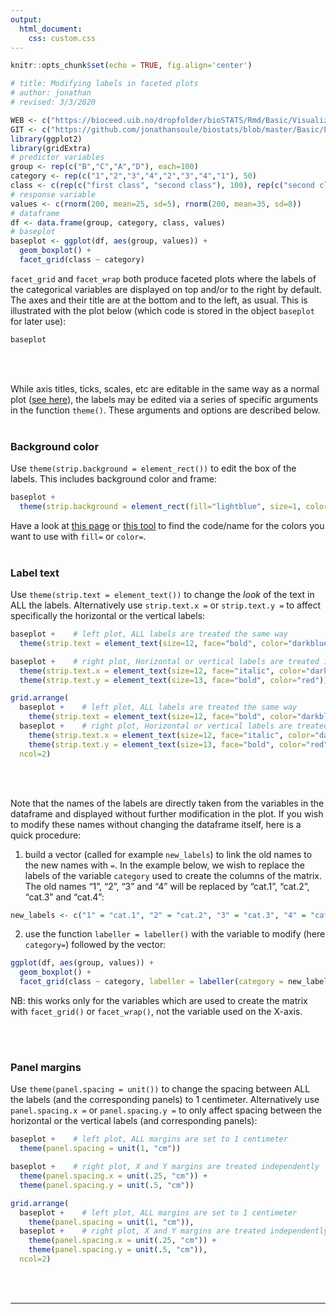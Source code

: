 ```yaml
---
output:
  html_document:
    css: custom.css
--- 
```


```r
knitr::opts_chunk$set(echo = TRUE, fig.align='center')

# title: Modifying labels in faceted plots
# author: jonathan
# revised: 3/3/2020 

WEB <- c("https://bioceed.uib.no/dropfolder/bioSTATS/Rmd/Basic/Visualizing/Faceted/modifying-labels.html")
GIT <- c("https://github.com/jonathansoule/biostats/blob/master/Basic/Faceted/Faceted/modifying-labels.Rmd")
library(ggplot2)
library(gridExtra)
# predictor variables
group <- rep(c("B","C","A","D"), each=100)
category <- rep(c("1","2","3","4","2","3","4","1"), 50)
class <- c(rep(c("first class", "second class"), 100), rep(c("second class", "first class"), 100))
# response variable
values <- c(rnorm(200, mean=25, sd=5), rnorm(200, mean=35, sd=8))
# dataframe
df <- data.frame(group, category, class, values)
# baseplot
baseplot <- ggplot(df, aes(group, values)) +
  geom_boxplot() +
  facet_grid(class ~ category) 
```
`facet_grid` and `facet_wrap` both produce faceted plots where the labels of the categorical variables are displayed on top and/or to the right by default. The axes and their title are at the bottom and to the left, as usual. This is illustrated with the plot below (which code is stored in the object `baseplot` for later use):

```r
baseplot 
```
<br/><br/>

While axis titles, ticks, scales, etc are editable in the same way as a normal plot ([see here](https://biostats.w.uib.no/topics/data-visualization-with-ggplot2/essential-elements/){target="_blank"}), the labels may be edited via a series of specific arguments in the function `theme()`. These arguments and options are described below.
<br/><br/>

### Background color

Use `theme(strip.background = element_rect())` to edit the box of the labels. This includes background color and frame:

```r
baseplot +
  theme(strip.background = element_rect(fill="lightblue", size=1, color="darkblue"))
```

Have a look at [this page](http://www.stat.columbia.edu/~tzheng/files/Rcolor.pdf){target="_blank"} or [this tool](https://htmlcolorcodes.com/){target="_blank"} to find the code/name for the colors you want to use with `fill=` or `color=`.
<br/><br/>

### Label text

Use `theme(strip.text = element_text())` to change the *look* of the text in ALL the labels. Alternatively use `strip.text.x =` or `strip.text.y =` to affect specifically the horizontal or the vertical labels:

```r
baseplot +    # left plot, ALL labels are treated the same way
  theme(strip.text = element_text(size=12, face="bold", color="darkblue"))

baseplot +    # right plot, Horizontal or vertical labels are treated independently
  theme(strip.text.x = element_text(size=12, face="italic", color="darkblue")) +
  theme(strip.text.y = element_text(size=13, face="bold", color="red")))
```
```r
grid.arrange(
  baseplot +    # left plot, ALL labels are treated the same way
    theme(strip.text = element_text(size=12, face="bold", color="darkblue")),
  baseplot +    # right plot, Horizontal or vertical labels are treated independently
    theme(strip.text.x = element_text(size=12, face="italic", color="darkblue")) +
    theme(strip.text.y = element_text(size=13, face="bold", color="red")),
  ncol=2)
```
<br/><br/>

Note that the names of the labels are directly taken from the variables in the dataframe and displayed without further modification in the plot. If you wish to modify these names without changing the dataframe itself, here is a quick procedure:

(@) build a vector (called for example `new_labels`) to link the old names to the new names with `=`. In the example below, we wish to replace the labels of the variable `category` used to create the columns of the matrix. The old names “1”, “2”, “3” and "4" will be replaced by "cat.1", "cat.2", "cat.3" and "cat.4":  

```r
new_labels <- c("1" = "cat.1", "2" = "cat.2", "3" = "cat.3", "4" = "cat.4")
```

(@) use the function `labeller = labeller()` with the variable to modify (here `category=`) followed by the vector: 

```r
ggplot(df, aes(group, values)) +
  geom_boxplot() +
  facet_grid(class ~ category, labeller = labeller(category = new_labels))
```
NB: this works only for the variables which are used to create the matrix with `facet_grid()` or `facet_wrap()`, not the variable used on the X-axis.

<br/><br/>

### Panel margins

Use `theme(panel.spacing = unit())` to change the spacing between ALL the labels (and the corresponding panels) to 1 centimeter. Alternatively use `panel.spacing.x =` or `panel.spacing.y =` to only affect spacing between the horizontal or the vertical labels (and corresponding panels):

```r
baseplot +    # left plot, ALL margins are set to 1 centimeter
  theme(panel.spacing = unit(1, "cm"))

baseplot +    # right plot, X and Y margins are treated independently
  theme(panel.spacing.x = unit(.25, "cm")) +
  theme(panel.spacing.y = unit(.5, "cm"))
```
```r
grid.arrange(
  baseplot +    # left plot, ALL margins are set to 1 centimeter
    theme(panel.spacing = unit(1, "cm")),
  baseplot +    # right plot, X and Y margins are treated independently
    theme(panel.spacing.x = unit(.25, "cm")) +
    theme(panel.spacing.y = unit(.5, "cm")),
  ncol=2)
```
<br/><br/>


***
<!-- UNCOMMENT TO ACTIVATE
Get the Rmarkdown file corresponding to this page on [GitHub](`r GIT`){target="_blank"}.
-->
